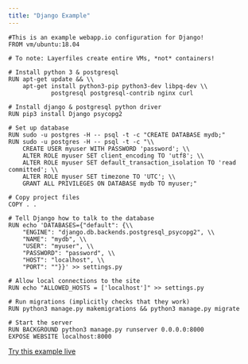 ```yaml
---
title: "Django Example"
---
```


```docker Layerfile
#This is an example webapp.io configuration for Django!
FROM vm/ubuntu:18.04

# To note: Layerfiles create entire VMs, *not* containers!

# Install python 3 & postgresql
RUN apt-get update && \\
    apt-get install python3-pip python3-dev libpq-dev \\
            postgresql postgresql-contrib nginx curl

# Install django & postgresql python driver
RUN pip3 install Django psycopg2

# Set up database
RUN sudo -u postgres -H -- psql -t -c "CREATE DATABASE mydb;"
RUN sudo -u postgres -H -- psql -t -c "\\
    CREATE USER myuser WITH PASSWORD 'password'; \\
    ALTER ROLE myuser SET client_encoding TO 'utf8'; \\
    ALTER ROLE myuser SET default_transaction_isolation TO 'read committed'; \\
    ALTER ROLE myuser SET timezone TO 'UTC'; \\
    GRANT ALL PRIVILEGES ON DATABASE mydb TO myuser;"

# Copy project files
COPY . .

# Tell Django how to talk to the database
RUN echo 'DATABASES={"default": {\\
    "ENGINE": "django.db.backends.postgresql_psycopg2", \\
    "NAME": "mydb", \\
    "USER": "myuser", \\
    "PASSWORD": "password", \\
    "HOST": "localhost", \\
    "PORT": ""}}' >> settings.py

# Allow local connections to the site
RUN echo "ALLOWED_HOSTS = ['localhost']" >> settings.py

# Run migrations (implicitly checks that they work)
RUN python3 manage.py makemigrations && python3 manage.py migrate

# Start the server
RUN BACKGROUND python3 manage.py runserver 0.0.0.0:8000
EXPOSE WEBSITE localhost:8000
```

[Try this example live](/sign-up)
